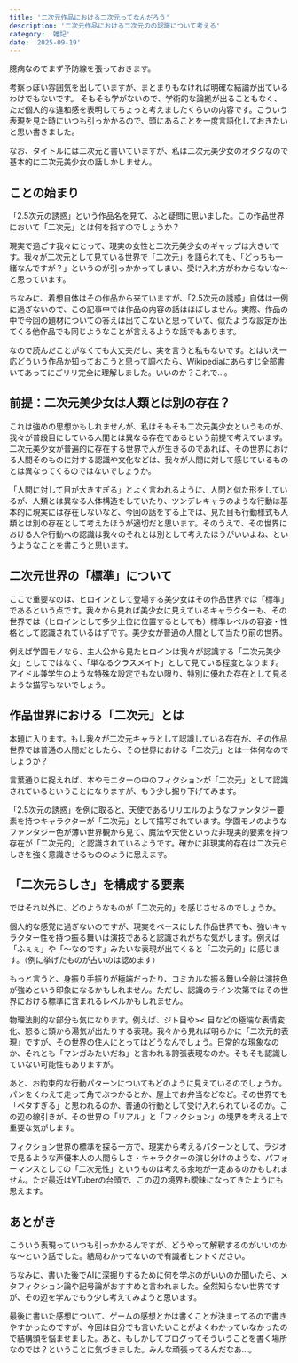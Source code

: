 ```yaml
---
title: '二次元作品における二次元ってなんだろう'
description: '二次元作品における二次元のの認識について考える'
category: '雑記'
date: '2025-09-19'
---
```


臆病なのでまず予防線を張っておきます。

考察っぽい雰囲気を出していますが、まとまりもなければ明確な結論が出ているわけでもないです。
そもそも学がないので、学術的な論拠が出ることもなく、ただ個人的な違和感を表明してちょっと考えましたくらいの内容です。こういう表現を見た時にいつも引っかかるので、頭にあることを一度言語化しておきたいと思い書きました。

なお、タイトルには二次元と書いていますが、私は二次元美少女のオタクなので基本的に二次元美少女の話しかしません。

## ことの始まり

「2.5次元の誘惑」という作品名を見て、ふと疑問に思いました。この作品世界において「二次元」とは何を指すのでしょうか？

現実で過ごす我々にとって、現実の女性と二次元美少女のギャップは大きいです。我々が二次元として見ている世界で「二次元」を語られても、「どっちも一緒なんですが？」というのが引っかかってしまい、受け入れ方がわからないな〜と思っています。

ちなみに、着想自体はその作品から来ていますが、「2.5次元の誘惑」自体は一例に過ぎないので、この記事中では作品の内容の話はほぼしません。実際、作品の中で今回の題材についての答えは出てこないと思っていて、似たような設定が出てくる他作品でも同じようなことが言えるような話でもあります。

なので読んだことがなくても大丈夫だし、実を言うと私もないです。とはいえ一応どういう作品か知っておこうと思って調べたら、Wikipediaにあらすじ全部書いてあってにごリリ完全に理解しました。いいのか？これで…。

## 前提：二次元美少女は人類とは別の存在？

これは強めの思想かもしれませんが、私はそもそも二次元美少女というものが、我々が普段目にしている人間とは異なる存在であるという前提で考えています。二次元美少女が普遍的に存在する世界で人が生きるのであれば、その世界における人間そのものに対する認識や文化などは、我々が人間に対して感じているものとは異なってくるのではないでしょうか。

「人間に対して目が大きすぎる」とよく言われるように、人間と似た形をしているが、人類とは異なる人体構造をしていたり、ツンデレキャラのような行動は基本的に現実には存在しないなど、今回の話をする上では、見た目も行動様式も人類とは別の存在として考えたほうが適切だと思います。そのうえで、その世界における人や行動への認識は我々のそれとは別として考えたほうがいいよね、というようなことを書こうと思います。

## 二次元世界の「標準」について

ここで重要なのは、ヒロインとして登場する美少女はその作品世界では「標準」であるという点です。我々から見れば美少女に見えているキャラクターも、その世界では（ヒロインとして多少上位に位置するとしても）標準レベルの容姿・性格として認識されているはずです。美少女が普通の人間として当たり前の世界。

例えば学園モノなら、主人公から見たヒロインは我々が認識する「二次元美少女」としてではなく、「単なるクラスメイト」として見ている程度となります。アイドル兼学生のような特殊な設定でもない限り、特別に優れた存在として見るような描写もないでしょう。

## 作品世界における「二次元」とは

本題に入ります。もし我々が二次元キャラとして認識している存在が、その作品世界では普通の人間だとしたら、その世界における「二次元」とは一体何なのでしょうか？

言葉通りに捉えれば、本やモニターの中のフィクションが「二次元」として認識されているということになりますが、もう少し掘り下げてみます。

「2.5次元の誘惑」を例に取ると、天使であるリリエルのようなファンタジー要素を持つキャラクターが「二次元」として描写されています。学園モノのようなファンタジー色が薄い世界観から見て、魔法や天使といった非現実的要素を持つ存在が「二次元的」と認識されているようです。確かに非現実的存在は二次元らしさを強く意識させるもののように思えます。

## 「二次元らしさ」を構成する要素

ではそれ以外に、どのようなものが「二次元的」を感じさせるのでしょうか。

個人的な感覚に過ぎないのですが、現実をベースにした作品世界でも、強いキャラクター性を持つ振る舞いは演技であると認識されがちな気がします。例えば「ふぇぇ」や「〜なのです」みたいな表現が出てくると「二次元的」に感じます。（例に挙げたものが古いのは認めます）

もっと言うと、身振り手振りが極端だったり、コミカルな振る舞い全般は演技色が強めという印象になるかもしれません。ただし、認識のライン次第ではその世界における標準に含まれるレベルかもしれません。

物理法則的な部分も気になります。例えば、ジト目や>< 目などの極端な表情変化、怒ると頭から湯気が出たりする表現。我々から見れば明らかに「二次元的表現」ですが、その世界の住人にとってはどうなんでしょう。日常的な現象なのか、それとも「マンガみたいだね」と言われる誇張表現なのか。そもそも認識していない可能性もありますが。

あと、お約束的な行動パターンについてもどのように見えているのでしょうか。パンをくわえて走って角でぶつかるとか、屋上でお弁当などなど。その世界でも「ベタすぎる」と思われるのか、普通の行動として受け入れられているのか。この辺の線引きが、その世界の「リアル」と「フィクション」の境界を考える上で重要な気がします。

フィクション世界の標準を探る一方で、現実から考えるパターンとして、ラジオで見るような声優本人の人間らしさ・キャラクターの演じ分けのような、パフォーマンスとしての「二次元性」というものは考える余地が一定あるのかもしれません。ただ最近はVTuberの台頭で、この辺の境界も曖昧になってきたようにも思えます。

## あとがき

こういう表現っていつも引っかかるんですが、どうやって解釈するのがいいのかな〜という話でした。結局わかってないので有識者ヒントください。

ちなみに、書いた後でAIに深掘りするために何を学ぶのがいいのか聞いたら、メタフィクション論や記号論がおすすめと言われました。全然知らない世界ですが、その辺を学んでもう少し考えてみようと思います。

最後に書いた感想について、ゲームの感想とかは書くことが決まってるので書きやすかったのですが、今回は自分でも言いたいことがよくわかっていなかったので結構頭を悩ませました。あと、もしかしてブログってそういうことを書く場所なのでは？ということに気づきました。みんな頑張ってるんだなあ…。
